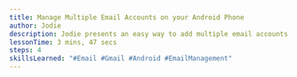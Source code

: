 ```yaml
---
title: Manage Multiple Email Accounts on your Android Phone
author: Jodie
description: Jodie presents an easy way to add multiple email accounts to your Android phone, streamlining your communication for school, business, or personal use. With her simple instructions, managing important messages becomes effortless, helping you stay organized and productive on the go.
lessonTime: 3 mins, 47 secs
steps: 4
skillsLearned: "#Email #Gmail #Android #EmailManagement"
---
```


<LessonStep
   step="1" 
   title="Email management for busy entrepreneurs"
   description="Jodie, a mom and business owner, explains how to add multiple email accounts using her Android 14 phone, making it easier to manage and prioritize personal and work emails in one place."
   embedURL="https://www.youtube.com/embed/-INGwXuS5b8?si=HbLWPvbbLgebukGl"
/>

<LessonStep
  step="2"
  title="Adding another email account to your phone"
  description="To add another email account to your Gmail app, open the app on your phone, locate the profile or first letter of your email in the top right corner, and select 'add another account' from the bottom of the list."
  embedURL="https://www.youtube.com/embed/FUB2T8q32Dw?si=EUD6mI4cJNmHvqgv"
/>

<LessonStep
  step="3"
  title="Steps to add your gmail account"
  description="Select Google from the email provider list, enter your credentials and new email, then agree to Google's terms to complete setup."
  embedURL="https://www.youtube.com/embed/9vtstlt1bMw?si=Urmb-YfeweaF0K-6"
/>

<LessonStep
  step="4"
  title="Verifying the new account"
  description="AVerify your credentials and check the setup by clicking the profile picture icon. You will find the new email listed in the list of email accounts."
  embedURL="https://www.youtube.com/embed/Buk6wsHs4zw?si=5mtKLZw3pUksm9Fh"
/>
